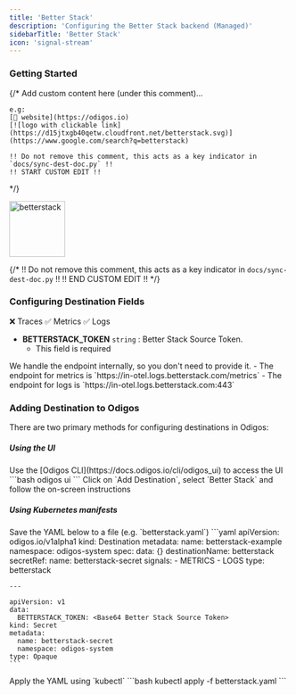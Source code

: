 ```yaml
---
title: 'Better Stack'
description: 'Configuring the Better Stack backend (Managed)'
sidebarTitle: 'Better Stack'
icon: 'signal-stream'
---
```


### Getting Started

{/*
    Add custom content here (under this comment)...

    e.g:
    [🔗 website](https://odigos.io)
    [![logo with clickable link](https://d15jtxgb40qetw.cloudfront.net/betterstack.svg)](https://www.google.com/search?q=betterstack)

    !! Do not remove this comment, this acts as a key indicator in `docs/sync-dest-doc.py` !!
    !! START CUSTOM EDIT !!
*/}

<img src='https://d15jtxgb40qetw.cloudfront.net/betterstack.svg' alt='betterstack' width="100" height="100" className="not-prose" />

{/*
    !! Do not remove this comment, this acts as a key indicator in `docs/sync-dest-doc.py` !!
    !! END CUSTOM EDIT !!
*/}

### Configuring Destination Fields

<Accordion title="Supported Signals:">
  ❌ Traces
  ✅ Metrics
  ✅ Logs
</Accordion>

- **BETTERSTACK_TOKEN** `string` : Better Stack Source Token.
  - This field is required

<Check>
  We handle the endpoint internally, so you don't need to provide it.
  - The endpoint for metrics is `https://in-otel.logs.betterstack.com/metrics`
  - The endpoint for logs is `https://in-otel.logs.betterstack.com:443`
</Check>

### Adding Destination to Odigos

There are two primary methods for configuring destinations in Odigos:

##### **Using the UI**

<Steps>
  <Step>
    Use the [Odigos CLI](https://docs.odigos.io/cli/odigos_ui) to access the UI
    ```bash
    odigos ui
    ```
  </Step>
  <Step>
    Click on `Add Destination`, select `Better Stack` and follow the on-screen instructions
  </Step>
</Steps>

##### **Using Kubernetes manifests**

<Steps>
  <Step>
    Save the YAML below to a file (e.g. `betterstack.yaml`)
    ```yaml
    apiVersion: odigos.io/v1alpha1
    kind: Destination
    metadata:
      name: betterstack-example
      namespace: odigos-system
    spec:
      data: {}
      destinationName: betterstack
      secretRef:
        name: betterstack-secret
      signals:
      - METRICS
      - LOGS
      type: betterstack

    ---

    apiVersion: v1
    data:
      BETTERSTACK_TOKEN: <Base64 Better Stack Source Token>
    kind: Secret
    metadata:
      name: betterstack-secret
      namespace: odigos-system
    type: Opaque
    ```
  </Step>
  <Step>
    Apply the YAML using `kubectl`
    ```bash
    kubectl apply -f betterstack.yaml
    ```
  </Step>
</Steps>